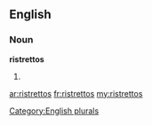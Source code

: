 ==English==

===Noun===
'''ristrettos'''

# {{plural of|[[ristretto]]}}

[[Category:English plurals]]

[[ar:ristrettos]]
[[fr:ristrettos]]
[[my:ristrettos]]